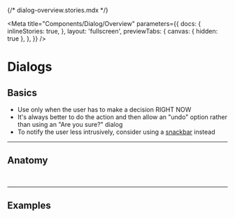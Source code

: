 {/* dialog-overview.stories.mdx */}


<Meta
  title="Components/Dialog/Overview"
  parameters={{
    docs: {
      inlineStories: true,
    },
    layout: 'fullscreen',
    previewTabs: {
      canvas: { hidden: true },
    },
  }}
/>

<style>
  {`
  #story--components-dialog--anatomy > div,
  #story--components-dialog--logout > div,
  #story--components-dialog--udf > div {
    height: 20rem !important;
  }
  .preview-dark {
    display: none;
  }
  .dark .preview-light {
    display: none;
  }
  .dark .preview-dark {
    display: block;
  }
  `}
</style>

# Dialogs

## Basics

- Use only when the user has to make a decision RIGHT NOW
- It's always better to do the action and then allow an "undo" option rather than using an "Are you sure?" dialog
- To notify the user less intrusively, consider using a [snackbar](?path=/story/components-snackbar--basic) instead

---

## Anatomy

<Pre>
  <Story id="components-dialog--anatomy" />
</Pre>

---

## Examples

<Pre>
  <Story id="components-dialog--logout" />
</Pre>

<Pre>
  <Story id="components-dialog--udf" />
</Pre>
